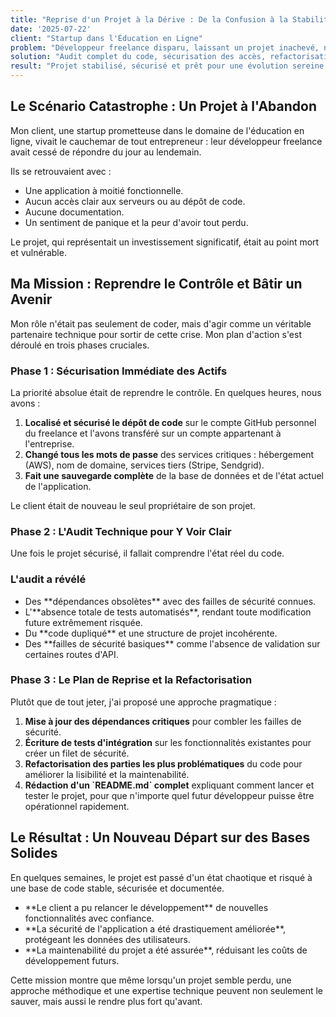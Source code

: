 ```yaml
---
title: "Reprise d'un Projet à la Dérive : De la Confusion à la Stabilité"
date: '2025-07-22'
client: "Startup dans l'Éducation en Ligne"
problem: "Développeur freelance disparu, laissant un projet inachevé, non documenté et avec des failles de sécurité."
solution: "Audit complet du code, sécurisation des accès, refactorisation des parties critiques et mise en place de bonnes pratiques."
result: "Projet stabilisé, sécurisé et prêt pour une évolution sereine."
---
```


## Le Scénario Catastrophe : Un Projet à l'Abandon

Mon client, une startup prometteuse dans le domaine de l'éducation en ligne, vivait le cauchemar de tout entrepreneur : leur développeur freelance avait cessé de répondre du jour au lendemain. 

Ils se retrouvaient avec :

<ul>
  <li>Une application à moitié fonctionnelle.</li>
  <li>Aucun accès clair aux serveurs ou au dépôt de code.</li>
  <li>Aucune documentation.</li>
  <li>Un sentiment de panique et la peur d'avoir tout perdu.</li>
</ul>

Le projet, qui représentait un investissement significatif, était au point mort et vulnérable.

## Ma Mission : Reprendre le Contrôle et Bâtir un Avenir

Mon rôle n'était pas seulement de coder, mais d'agir comme un véritable partenaire technique pour sortir de cette crise. Mon plan d'action s'est déroulé en trois phases cruciales.

### Phase 1 : Sécurisation Immédiate des Actifs

La priorité absolue était de reprendre le contrôle. En quelques heures, nous avons :
<ol>
  <li><strong>Localisé et sécurisé le dépôt de code</strong> sur le compte GitHub personnel du freelance et l'avons transféré sur un compte appartenant à l'entreprise.</li>
  <li><strong>Changé tous les mots de passe</strong> des services critiques : hébergement (AWS), nom de domaine, services tiers (Stripe, Sendgrid).</li>
  <li><strong>Fait une sauvegarde complète</strong> de la base de données et de l'état actuel de l'application.</li>
</ol>

Le client était de nouveau le seul propriétaire de son projet.

### Phase 2 : L'Audit Technique pour Y Voir Clair

Une fois le projet sécurisé, il fallait comprendre l'état réel du code. 

### L'audit a révélé

<ul>
  <li>Des **dépendances obsolètes** avec des failles de sécurité connues.</li>
  <li>L'**absence totale de tests automatisés**, rendant toute modification future extrêmement risquée.</li>
  <li>Du **code dupliqué** et une structure de projet incohérente.</li>
  <li>Des **failles de sécurité basiques** comme l'absence de validation sur certaines routes d'API.</li>
</ul>

### Phase 3 : Le Plan de Reprise et la Refactorisation

Plutôt que de tout jeter, j'ai proposé une approche pragmatique :

<ol>
  <li><strong>Mise à jour des dépendances critiques</strong> pour combler les failles de sécurité.</li>
  <li><strong>Écriture de tests d'intégration</strong> sur les fonctionnalités existantes pour créer un filet de sécurité.</li>
  <li><strong>Refactorisation des parties les plus problématiques</strong> du code pour améliorer la lisibilité et la maintenabilité.</li>
  <li><strong>Rédaction d'un `README.md` complet</strong> expliquant comment lancer et tester le projet, pour que n'importe quel futur développeur puisse être opérationnel rapidement.</li>
</ol>

## Le Résultat : Un Nouveau Départ sur des Bases Solides

En quelques semaines, le projet est passé d'un état chaotique et risqué à une base de code stable, sécurisée et documentée.

<ul>
  <li>**Le client a pu relancer le développement** de nouvelles fonctionnalités avec confiance.</li>
  <li>**La sécurité de l'application a été drastiquement améliorée**, protégeant les données des utilisateurs.</li>
  <li>**La maintenabilité du projet a été assurée**, réduisant les coûts de développement futurs.</li>
</ul>

Cette mission montre que même lorsqu'un projet semble perdu, une approche méthodique et une expertise technique peuvent non seulement le sauver, mais aussi le rendre plus fort qu'avant.
